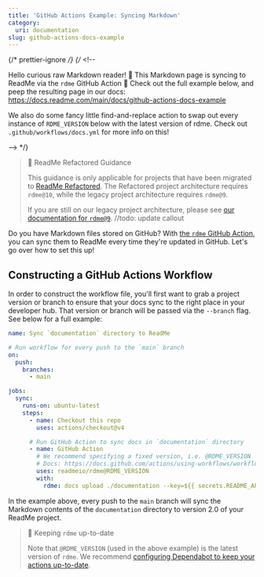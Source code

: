 ```yaml
---
title: 'GitHub Actions Example: Syncing Markdown'
category:
  uri: documentation
slug: github-actions-docs-example
---
```


{/* prettier-ignore */}
{/* <!--

Hello curious raw Markdown reader! 👋
This Markdown page is syncing to ReadMe via the `rdme` GitHub Action 🦉
Check out the full example below,
and peep the resulting page in our docs: https://docs.readme.com/main/docs/github-actions-docs-example

We also do some fancy little find-and-replace action to swap out every instance
of `RDME_VERSION` below with the latest version of rdme.
Check out `.github/workflows/docs.yml` for more info on this!

--> \*/}

> 🚧 ReadMe Refactored Guidance
>
> This guidance is only applicable for projects that have been migrated to [ReadMe Refactored](https://docs.readme.com/main/docs/welcome-to-readme-refactored). The Refactored project architecture requires `rdme@10`, while the legacy project architecture requires `rdme@9`.
>
> If you are still on our legacy project architecture, please see [our documentation for `rdme@9`](https://docs.readme.com/docs/rdme-legacy). //todo: update callout

Do you have Markdown files stored on GitHub? With [the `rdme` GitHub Action](https://docs.readme.com/docs/rdme), you can sync them to ReadMe every time they're updated in GitHub. Let's go over how to set this up!

## Constructing a GitHub Actions Workflow

In order to construct the workflow file, you'll first want to grab a project version or branch to ensure that your docs sync to the right place in your developer hub. That version or branch will be passed via the `--branch` flag. See below for a full example:

```yml
name: Sync `documentation` directory to ReadMe

# Run workflow for every push to the `main` branch
on:
  push:
    branches:
      - main

jobs:
  sync:
    runs-on: ubuntu-latest
    steps:
      - name: Checkout this repo
        uses: actions/checkout@v4

      # Run GitHub Action to sync docs in `documentation` directory
      - name: GitHub Action
        # We recommend specifying a fixed version, i.e. @RDME_VERSION
        # Docs: https://docs.github.com/actions/using-workflows/workflow-syntax-for-github-actions#example-using-versioned-actions
        uses: readmeio/rdme@RDME_VERSION
        with:
          rdme: docs upload ./documentation --key=${{ secrets.README_API_KEY }} --branch=2.0
```

In the example above, every push to the `main` branch will sync the Markdown contents of the `documentation` directory to version 2.0 of your ReadMe project.

> 📘 Keeping `rdme` up-to-date
>
> Note that `@RDME_VERSION` (used in the above example) is the latest version of `rdme`. We recommend [configuring Dependabot to keep your actions up-to-date](https://docs.github.com/code-security/dependabot/working-with-dependabot/keeping-your-actions-up-to-date-with-dependabot).
